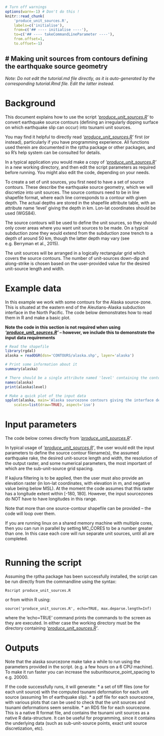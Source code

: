 ```r
# Turn off warnings
options(warn=-1) # Don't do this !
knitr::read_chunk(
    'produce_unit_sources.R', 
    labels=c('initialise'), 
    from=c('## ---- initialise ----'), 
    to=c('## ---- takeCommandLineParameter ----'),
    from.offset=1,
    to.offset=-1)
```

# **Making unit sources from contours defining the earthquake source geometry**
------------------------------------------------------------------------------

*Note: Do not edit the tutorial.md file directly, as it is auto-generated by the
corresponding tutorial.Rmd file. Edit the latter instead.*

# Background

This document explains how to use the script
*'[produce_unit_sources.R](produce_unit_sources.R)'* to convert earthquake
source contours (defining an irregularly dipping surface on which earthquake
slip can occur) into tsunami unit sources. 

You may find it helpful to directly read
*'[produce_unit_sources.R](produce_unit_sources.R)'* first (or instead),
particularly if you have programming experience. All functions used therein are
documented in the rptha package or other packages, and so R's help system can
be consulted for details. 

In a typical application you would make a copy of *'[produce_unit_sources.R](produce_unit_sources.R)'* in a
new working directory, and then edit the script parameters as required before
running. You might also edit the code, depending on your needs.

To create a set of unit sources, you first need to have a set of source
contours. These describe the earthquake source geometry, which we will
discretize into unit sources. The source contours need to be in line shapefile
format, where each line corresponds to a contour with given depth. The actual
depths are stored in the shapefile attribute table, with an attribute name
'level' giving the depth in km.  Lon-lat coordinates should be used (WGS84).

The source contours will be used to define the unit sources, so they should
only cover areas where you want unit sources to be made. On a typical
subduction zone they would extend from the subduction zone trench to a depth
of around 50 km, though the latter depth may vary (see e.g.  Berryman et al.,
2015). 

The unit sources will be arranged in a logically rectangular grid which covers
the source contours. The number of unit-sources down-dip and along-strike is chosen
based on the user-provided value for the desired unit-source length and width. 

# Example data

In this example we work with some contours for the Alaska source-zone. This is
situated at the eastern end of the Aleutians-Alaska subduction interface in the
North Pacific. The code below demonstrates how to read them in R and make a basic plot. 

**Note the code in this section is not required when using
*'[produce_unit_sources.R](produce_unit_sources.R)'* -- however, we include
this to demonstrate the input data requirements**

```r
# Read the shapefile
library(rgdal)
alaska = readOGR(dsn='CONTOURS/alaska.shp', layer='alaska')

# Print some information about it
summary(alaska)

# There should be a single attribute named 'level' containing the contour depths
names(alaska)
print(alaska$level)

# Make a quick plot of the input data
spplot(alaska, main='Alaska sourcezone contours giving the interface depth in km', 
    scales=list(draw=TRUE), aspect='iso')
```

# Input parameters

The code below comes directly from
*'[produce_unit_sources.R](produce_unit_sources.R)'*.

In typical usage of *'[produce_unit_sources.R](produce_unit_sources.R)'*, the
user would edit the input parameters to define the source contour filename(s),
the assumed earthquake rake, the desired unit-source length and width, the
resolution of the output raster, and some numerical parameters, the most
important of which are the sub-unit-source grid spacing.

If kajiura filtering is to be applied, then the user must also provide an
elevation raster (in lon-lat coordinates, with elevation in m, and negative
value being below MSL). At the moment the code assumes that this raster has a
longitude extent within [-180, 180]. However, the input sourcezones do NOT have
to have longitudes in this range.

Note that more than one source-contour shapefile can be provided -- the code
will loop over them.

If you are running linux on a shared memory machine with multiple cores, then
you can run in parallel by setting MC_CORES to be a number greater than one. In this
case each core will run separate unit sources, until all are completed. 

```r
```

# Running the script
Assuming the rptha package has been successfully installed, the script can be
run directly from the commandline using the syntax:

    Rscript produce_unit_sources.R

or from within R using:

    source('produce_unit_sources.R', echo=TRUE, max.deparse.length=Inf)

where the 'echo=TRUE' command prints the commands to the screen as they are
executed. In either case the working directory must be the directory containing
*'[produce_unit_sources.R](produce_unit_sources.R)'*.


# Outputs
Note that the alaska sourcezone make take a while to run using the parameters
provided in the script. (e.g. a few hours on a 6 CPU machine). To make it run
faster you can increase the subunitsource_point_spacing to e.g. 20000. 

If the code successfully runs, it will generate: 
* a set of tiff files (one for each unit source) with the computed tsunami deformation for each
unit source (assuming 1m of earthquake slip).
* a pdf file for each sourcezone, with various plots that can be used to check
that the unit sources and tsunami deformations seem sensible.
* an RDS file for each sourcezone. This is a native R format file, and contains
the tsunami unit sources as a native R data-structure. It can be useful for
programming, since it contains the underlying data (such as sub-unit-source
points, exact unit source discretization, etc).

<!---
# Geometric discretization

Here we create the unit source geometry. The computation of the tsunami
deformation comes later. The key step is the function call
*discretized_source_from_source_contours* which converts source contours
to a list of unit sources.


```r
```

The above figures illustrate that the source contours are converted to a logically
retangular grid of unit sources.

# Further exploration of the data structures

Here we explore the unit source data structures in more detail. Perhaps the
most important point is that the unit source grid is stored as a 3d array.

```r
# discretized_sources is a list containing unit source information for each sourcezone.
length(discretized_sources) # Should be equal to the number of input shapefiles
names(discretized_sources)

# Taking the example of alaska, we look at the unit source information for a single source
names(discretized_sources$alaska)

# The depth contours are as before
plot(discretized_sources$alaska$depth_contours, asp=1, axes=TRUE)

# The unit sources are in a grid of these dimensions down-dip and along-strike 
discretized_sources$alaska$discretized_source_dim
ndip = discretized_sources$alaska$discretized_source_dim['dip']
nstrike = discretized_sources$alaska$discretized_source_dim['strike']

# The unit source grid is represented as a 3d array of x,y,depth points. These
# define the boundaries of the unit sources. Obviously there must be 'ndip+1'
# lines down dip, and 'nstrike+1' lines along-strike
#
# First dimension: Down-dip
# Second dimension: x,y,z
# Third dimension: Along-strike
#
dim(discretized_sources$alaska$unit_source_grid)

discretized_sources$alaska$unit_source_grid

# Add to the plot
for(j in 1:(nstrike+1)) points(discretized_sources$alaska$unit_source_grid[,1:2,j], t='o', col='red')
for(j in 1:(ndip+1)) points(t(discretized_sources$alaska$unit_source_grid[j,1:2,]), t='o', col='red')

```


# Tsunami deformation

Finally we compute the tsunami initial condition for each unit source.

```r
```

--->
